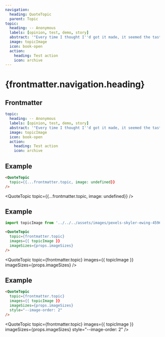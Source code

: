 ```yaml
---
navigation:
  heading: QuoteTopic
  parent: Topic
topic:
  heading: -- Anonymous
  labels: [opinion, test, demo, story]
  abstract: '"Every time I thought I''d got it made, it seemed the taste was not so sweet"'
  image: topicImage
  icon: book-open
  action:
    heading: Test action
    icon: archive
---
```


# {frontmatter.navigation.heading}
## Frontmatter
```yaml
topic:
  heading: -- Anonymous
  labels: [opinion, test, demo, story]
  abstract: '"Every time I thought I''d got it made, it seemed the taste was not so sweet"'
  image: topicImage
  icon: book-open
  action:
    heading: Test action
    icon: archive
```

## Example
```html
<QuoteTopic
  topic={{...frontmatter.topic, image: undefined}}
/>
```
<QuoteTopic
  topic={{...frontmatter.topic, image: undefined}}
/>

## Example
```js
import topicImage from '../../../assets/images/pexels-skyler-ewing-4596712.jpg'
```
```html
<QuoteTopic
  topic={frontmatter.topic}
  images={{ topicImage }}
  imageSizes={props.imageSizes}
/>
```
<QuoteTopic
  topic={frontmatter.topic}
  images={{ topicImage }}
  imageSizes={props.imageSizes}
/>

## Example
```html
<QuoteTopic
  topic={frontmatter.topic}
  images={{ topicImage }}
  imageSizes={props.imageSizes}
  style="--image-order: 2"
/>
```
<QuoteTopic
  topic={frontmatter.topic}
  images={{ topicImage }}
  imageSizes={props.imageSizes}
  style="--image-order: 2"
/>
